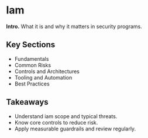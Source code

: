 # Iam

**Intro.** What it is and why it matters in security programs.

## Key Sections
- Fundamentals
- Common Risks
- Controls and Architectures
- Tooling and Automation
- Best Practices

## Takeaways
- Understand iam scope and typical threats.
- Know core controls to reduce risk.
- Apply measurable guardrails and review regularly.
